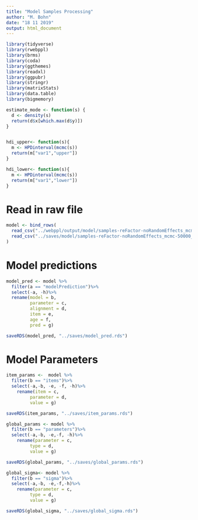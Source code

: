 ```yaml
---
title: "Model Samples Processing"
author: "M. Bohn"
date: "18 11 2019"
output: html_document
---
```


```r
library(tidyverse)
library(rwebppl)
library(brms)
library(coda)
library(ggthemes)
library(readxl)
library(ggpubr)
library(stringr)
library(matrixStats)
library(data.table)
library(bigmemory)

estimate_mode <- function(s) {
  d <- density(s)
  return(d$x[which.max(d$y)])
}


hdi_upper<- function(s){
  m <- HPDinterval(mcmc(s))
  return(m["var1","upper"])
}

hdi_lower<- function(s){
  m <- HPDinterval(mcmc(s))
  return(m["var1","lower"])
}
```


# Read in raw file

```r

model <- bind_rows(
  read_csv("../webppl/output/model/samples-reFactor-noRandomEffects_mcmc-50000_burn25000_lag5_chain1.csv")%>%mutate(chain = 1),
  read_csv("../saves/model/samples-reFactor-noRandomEffects_mcmc-50000_burn25000_lag5_chain2.csv")%>%mutate(chain = 2)
)

```

# Model predictions

```r
model_pred <- model %>%
  filter(a == "modelPrediction")%>%
  select(-a, -h)%>%
  rename(model = b, 
         parameter = c,
         alignment = d,
         item = e,
         age = f, 
         pred = g)

saveRDS(model_pred, "../saves/model_pred.rds")

```

# Model Parameters 

```r
item_params <-  model %>%
  filter(b == "items")%>%
  select(-a,-b, -e, -f, -h)%>%
    rename(item = c,
         parameter = d,
         value = g)

saveRDS(item_params, "../saves/item_params.rds")

global_params <- model %>%
  filter(b == "parameters")%>%
  select(-a,-b, -e,-f, -h)%>%
    rename(parameter = c,
         type = d,
         value = g)

saveRDS(global_params, "../saves/global_params.rds")

global_sigma<- model %>%
  filter(b == "sigma")%>%
  select(-a,-b, -e,-f,-h)%>%
    rename(parameter = c,
         type = d,
         value = g)

saveRDS(global_sigma, "../saves/global_sigma.rds")
```

